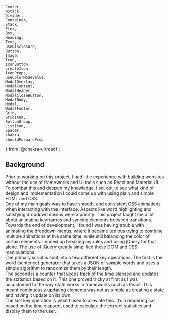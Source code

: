     Center,
    HStack,
    Divider,
    Container,
    Stack,
    Flex,
    Box,
    Heading,
    Text,
    useDisclosure,
    Button,
    Image,
    Icon,
    IconButton,
    createIcon,
    IconProps,
    useColorModeValue,
    ModalOverlay,
    ModalContent,
    ModalHeader,
    ModalCloseButton,
    ModalBody,
    Modal,
    ModalFooter,
    Grid,
    GridItem,
    ButtonGroup,
    ListIcon,
    Spacer,
    chakra,
    shouldForwardProp
} from '@chakra-ui/react';


## Background
Prior to working on this project, I had little experience with building websites without the use of frameworks and UI tools such as React and Material UI. To combat this and deepen my knowledge, I set out to see what kind of design and implementation I could come up with using plain and simple HTML and CSS. 
<br/>
One of my main goals was to have smooth, and consistent CSS animations when interacting with the interface. Aspects like word highlighting and satisfying dropdown menus were a priority. This project taught me a lot about animating keyframes and syncing elements between transitions. 
<br/>
Towards the end of development, I found I was having trouble with animating the dropdown menus, where it became tedious trying to combine multiple animations at the same time, while still balancing the color of certain elements. I ended up breaking my rules and using jQuery for that alone. The use of jQuery greatly simplified these DOM and CSS manipulations.
<br/>
The primary script is split into a few different key operations. The first is the word (sentence) generator that takes a JSON of sample words and uses a simple algorithm to randomize them by their length. 
<br/>
The second is a counter that keeps track of the time elapsed and updates the statistics based on it. This one proved tricky at first as I was accustomed to the way state works in frameworks such as React. This meant continuously updating elements was not as simple as creating a state and having it update on its own.
<br/>
The last key operation is what I used to alleviate this. It’s a rendering call based on the time elapsed, used to calculate the correct statistics and display them to the user.
